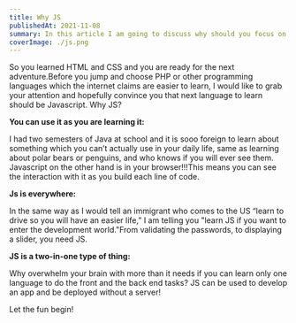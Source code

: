 ```yaml
---
title: Why JS
publishedAt: 2021-11-08
summary: In this article I am going to discuss why should you focus on learning js
coverImage: ./js.png
---
```


So you learned HTML and CSS and you are ready for the next adventure.Before you jump and choose PHP or other programming languages which the internet claims are easier to learn, I would like to grab your attention and hopefully convince you that next language to learn should be Javascript. Why JS?

**You can use it as you are learning it:**

I had two semesters of Java at school and it is sooo foreign to learn about something which you can’t actually use in your daily life, same as learning about polar bears or penguins, and who knows if you will ever see them. Javascript on the other hand is in your browser!!!This means you can see the interaction with it as you build each line of code.

**Js is everywhere:**

In the same way as I would tell an immigrant who comes to the US “learn to drive so you will have an easier life,” I am telling you "learn JS if you want to enter the development world."From validating the passwords, to displaying a slider, you need JS.

**JS is a two-in-one type of thing:**

Why overwhelm your brain with more than it needs if you can learn only one language to do the front and the back end tasks?
JS can be used to develop an app and be deployed without a server!

Let the fun begin!
